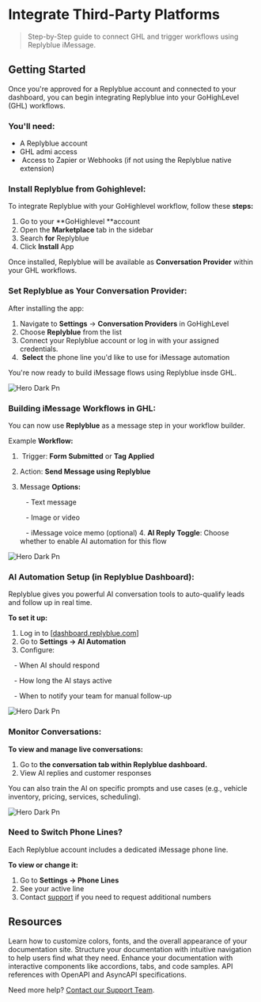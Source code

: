 # Integrate Third-Party Platforms

> Step-by-Step guide to connect GHL and trigger workflows using Replyblue iMessage.

## Getting Started

Once you're approved for a Replyblue account and connected to your dashboard, you can begin integrating Replyblue into your GoHighLevel (GHL) workflows.

### You'll need:

- A Replyblue account
- GHL admi access
-  Access to Zapier or Webhooks (if not using the Replyblue native extension)

### Install Replyblue from Gohighlevel:

To integrate Replyblue with your GoHighlevel workflow, follow these **steps:**

1. Go to your \*\*GoHighlevel \*\*account
2. Open the **Marketplace** tab in the sidebar
3. Search **for** Replyblue
4. Click **Install** App

Once installed, Replyblue will be available as **Conversation Provider** within your GHL workflows.

### Set Replyblue as Your Conversation Provider:

After installing the app:

1. Navigate to **Settings** → **Conversation Providers** in GoHighLevel
2. Choose **Replyblue** from the list
3. Connect your Replyblue account or log in with your assigned credentials.
4.  **Select** the phone line you'd like to use for iMessage automation

You're now ready to build iMessage flows using Replyblue insde GHL.

![Hero Dark Pn](/images/hero-dark.png)

### Building iMessage Workflows in GHL:

You can now use **Replyblue** as a message step in your workflow builder.

Example **Workflow:**

1.  Trigger: **Form Submitted** or **Tag Applied**
2. Action: **Send Message using Replyblue**
3. Message **Options:**

      - Text message

      - Image or video

      - iMessage voice memo (optional)
   4. **AI Reply Toggle**: Choose whether to enable AI automation for this flow

![Hero Dark Pn](/images/hero-dark.png)

### AI Automation Setup (in Replyblue Dashboard):

Replyblue gives you powerful AI conversation tools to auto-qualify leads and follow up in real time.

**To set it up:**

1. Log in to [[dashboard.replyblue.com](http://dashboard.replyblue.com)]
2. Go to **Settings → AI Automation**
3. Configure:

   - When AI should respond

   - How long the AI stays active

   - When to notify your team for manual follow-up

![Hero Dark Pn](/images/hero-dark.png)

### Monitor Conversations:

**To view and manage live conversations:**

1. Go to **the conversation tab within Replyblue dashboard.**
2. View AI replies and customer responses

<Tip>
  You can also train the AI on specific prompts and use cases (e.g., vehicle inventory, pricing, services, scheduling).
</Tip>

![Hero Dark Pn](/images/hero-dark.png)

### Need to Switch Phone Lines?

Each Replyblue account includes a dedicated iMessage phone line.

**To view or change it:**

1. Go to **Settings → Phone Lines**
2. See your active line
3. Contact [support](mailto:hello@replyblue.com) if you need to request additional numbers

## Resources

<Card title="Replyblue Dashboard" icon="paintbrush" horizontal={false} href="themes">
  Learn how to customize colors, fonts, and the overall appearance of your documentation site.
</Card>

<Card title="GoHighLevel Workflow Docs" icon="map" horizontal={false} href="navigation#overview">
  Structure your documentation with intuitive navigation to help users find what they need.
</Card>

<Card title="Contact Support" icon="puzzle" horizontal={false} href="mailto:hello@replyblue.com">
  Enhance your documentation with interactive components like accordions, tabs, and code samples. API references with OpenAPI and AsyncAPI specifications.
</Card>


Need more help? [Contact our Support Team](mailto:support@mintlify.com).